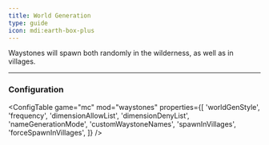 ```yaml
---
title: World Generation
type: guide
icon: mdi:earth-box-plus
---
```



Waystones will spawn both randomly in the wilderness, as well as in villages.

---

### Configuration

<ConfigTable
    game="mc"
    mod="waystones"
    properties={[
        'worldGenStyle',
        'frequency',
        'dimensionAllowList',
        'dimensionDenyList',
        'nameGenerationMode',
        'customWaystoneNames',
        'spawnInVillages',
        'forceSpawnInVillages',
    ]}
/>
